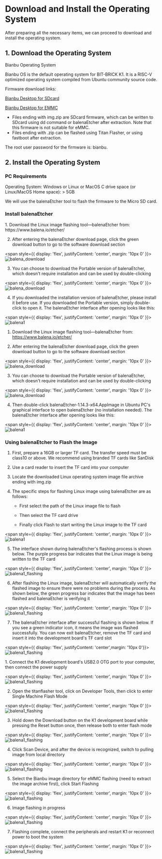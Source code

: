
# Download and Install the Operating System
After preparing all the necessary items, we can proceed to download and install the operating system.

## 1. Download the Operating System

Bianbu Operating System

Bianbu OS is the default operating system for BIT-BRICK K1. It is a RISC-V optimized operating system compiled from Ubuntu community source code.

Firmware download links:

[Bianbu Desktop for SDcard](https://pan.baidu.com/s/1e4nXrF2eZs70B88bq-rB8g?pwd=935h)
 
[Bianbu Desktop for EMMC](https://pan.baidu.com/s/1TnG3lHML6Qi0zBplCSjm_Q?pwd=yfw9)

- Files ending with img.zip are SDcard firmware, which can be written to SDcard using dd command or balenaEtcher after extraction. Note that this firmware is not suitable for eMMC.
- Files ending with .zip can be flashed using Titan Flasher, or using fastboot after extraction.

The root user password for the firmware is: bianbu.

## 2. Install the Operating System

### PC Requirements
Operating System: Windows or Linux or MacOS
C drive space (or Linux/MacOS Home space): > 5GB

<Tabs>
  <TabItem value="sdcard" label="SDCard" default>
  We will use the balenaEtcher tool to flash the firmware to the Micro SD card.

  ### Install balenaEtcher
<Tabs>
  <TabItem value="apple" label="Windows" default>
    1. Download the Linux image flashing tool—balenaEtcher from:
https://www.balena.io/etcher/

2. After entering the balenaEtcher download page, click the green download button to go to the software download section

<span style={{ 
  display: 'flex', 
  justifyContent: 'center',
  margin: '10px 0'
}}>
![balena_download](/img/k1/getting-started/install/balena_download.png)
</span>

3. You can choose to download the Portable version of balenaEtcher, which doesn't require installation and can be used by double-clicking

<span style={{ 
  display: 'flex', 
  justifyContent: 'center',
  margin: '10px 0'
}}>
![balena_download](/img/k1/getting-started/install/balena_download1.png)
</span>

4. If you downloaded the installation version of balenaEtcher, please install it before use. If you downloaded the Portable version, simply double-click to open it. The balenaEtcher interface after opening looks like this:

<span style={{ 
  display: 'flex', 
  justifyContent: 'center',
  margin: '10px 0'
}}>
![balena1](/img/k1/getting-started/install/balenaEtcher_001.png)
</span>
  </TabItem>
  <TabItem value="orange" label="Linux">
       
1. Download the Linux image flashing tool—balenaEtcher from:
https://www.balena.io/etcher/

2. After entering the balenaEtcher download page, click the green download button to go to the software download section

<span style={{ 
  display: 'flex', 
  justifyContent: 'center',
  margin: '10px 0'
}}>
![balena_download](/img/k1/getting-started/install/balena_download.png)
</span>

3. You can choose to download the Portable version of balenaEtcher, which doesn't require installation and can be used by double-clicking

<span style={{ 
  display: 'flex', 
  justifyContent: 'center',
  margin: '10px 0'
}}>
![balena_download](/img/k1/getting-started/install/balena_download_ubuntu.png)
</span>

4. Then double-click balenaEtcher-1.14.3-x64.AppImage in Ubuntu PC's graphical interface to open balenaEtcher (no installation needed). The balenaEtcher interface after opening looks like this:

<span style={{ 
  display: 'flex', 
  justifyContent: 'center',
  margin: '10px 0'
}}>
![balena1](/img/k1/getting-started/install/balenaEtcher_001.png)
</span>

  </TabItem>
  
</Tabs>

### Using balenaEtcher to Flash the Image
1. First, prepare a 16GB or larger TF card. The transfer speed must be class10 or above. We recommend using branded TF cards like SanDisk

2. Use a card reader to insert the TF card into your computer

3. Locate the downloaded Linux operating system image file archive ending with img.zip

4. The specific steps for flashing Linux image using balenaEtcher are as follows:

    - First select the path of the Linux image file to flash

    - Then select the TF card drive

    - Finally click Flash to start writing the Linux image to the TF card

<span style={{ 
  display: 'flex', 
  justifyContent: 'center',
  margin: '10px 0'
}}>
![balena1](/img/k1/getting-started/install/balenaEtcher_002.png)
</span>

5. The interface shown during balenaEtcher's flashing process is shown below. The purple progress bar indicates that the Linux image is being written to the TF card

<span style={{ 
  display: 'flex', 
  justifyContent: 'center',
  margin: '10px 0'
}}>
![balena1_flashing](/img/k1/getting-started/install/balenaEtcher_Flashing.png)
</span>

6. After flashing the Linux image, balenaEtcher will automatically verify the flashed image to ensure there were no problems during the process. As shown below, the green progress bar indicates that the image has been flashed and balenaEtcher is verifying it

<span style={{ 
  display: 'flex', 
  justifyContent: 'center',
  margin: '10px 0'
}}>
![balena1_flashing](/img/k1/getting-started/install/balenaEtcher_Validating.png)
</span>

7. The balenaEtcher interface after successful flashing is shown below. If you see a green indicator icon, it means the image was flashed successfully. You can now exit balenaEtcher, remove the TF card and insert it into the development board's TF card slot

<span style={{ display: 'flex', justifyContent: 'center',margin: '10px 0'}}> ![balena1_flashing](/img/k1/getting-started/install/balenaEtcher_003.png) </span>
  </TabItem>

  <TabItem value="emmc" label="EMMC" default>
1. Connect the K1 development board's USB2.0 OTG port to your computer, then connect the power supply

<span style={{ 
  display: 'flex', 
  justifyContent: 'center',
  margin: '10px 0'
}}>
![balena1_flashing](/img/k1/getting-started/install/emmc_install_1.png)
</span>

2. Open the titanflasher tool, click on Developer Tools, then click to enter Single Machine Flash Mode

<span style={{ 
  display: 'flex', 
  justifyContent: 'center',
  margin: '10px 0'
}}>
![balena1_flashing](/img/k1/getting-started/install/emmc_install_2.png)
</span>

3. Hold down the Download button on the K1 development board while pressing the Reset button once, then release both to enter flash mode

<span style={{ 
  display: 'flex', 
  justifyContent: 'center',
  margin: '10px 0'
}}>
![balena1_flashing](/img/k1/getting-started/install/emmc_install_3.png)
</span>

4. Click Scan Device, and after the device is recognized, switch to pulling image from local directory

<span style={{ 
  display: 'flex', 
  justifyContent: 'center',
  margin: '10px 0'
}}>
![balena1_flashing](/img/k1/getting-started/install/emmc_install_4.png)
</span>

5. Select the Bianbu image directory for eMMC flashing (need to extract the image archive first), click Start Flashing

<span style={{ 
  display: 'flex', 
  justifyContent: 'center',
  margin: '10px 0'
}}>
![balena1_flashing](/img/k1/getting-started/install/emmc_install_5.png)
</span>

6. Image flashing in progress

<span style={{ 
  display: 'flex', 
  justifyContent: 'center',
  margin: '10px 0'
}}>
![balena1_flashing](/img/k1/getting-started/install/emmc_install_6.png)
</span>

7. Flashing complete, connect the peripherals and restart K1 or reconnect power to boot the system

<span style={{ 
  display: 'flex', 
  justifyContent: 'center',
  margin: '10px 0'
}}>
![balena1_flashing](/img/k1/getting-started/install/emmc_install_7.png)
</span>

  </TabItem>

</Tabs>
